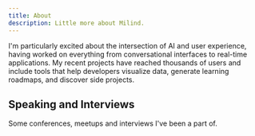 ```yaml
---
title: About
description: Little more about Milind.
---
```


I'm particularly excited about the intersection of AI and user experience, having worked on everything from conversational interfaces to real-time applications. My recent projects have reached thousands of users and include tools that help developers visualize data, generate learning roadmaps, and discover side projects.

## Speaking and Interviews

Some conferences, meetups and interviews I've been a part of.

<Features />
